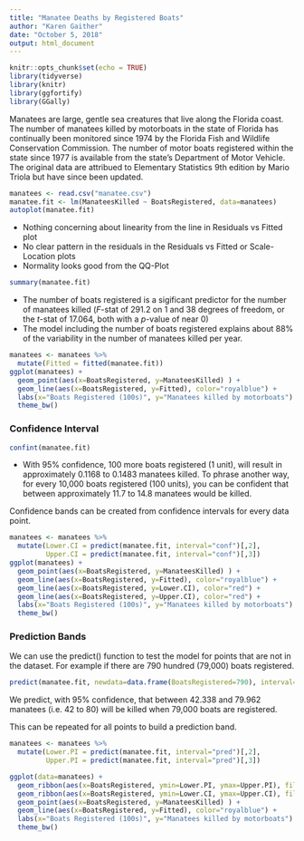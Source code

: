 ---
title: "Manatee Deaths by Registered Boats"
author: "Karen Gaither"
date: "October 5, 2018"
output: html_document
---

```{r setup, include=FALSE}
knitr::opts_chunk$set(echo = TRUE)
library(tidyverse)
library(knitr)
library(ggfortify)
library(GGally)
```

Manatees are large, gentle sea creatures that live along the Florida coast. The number of manatees killed by motorboats in the state of Florida has continually been monitored since 1974 by the Florida Fish and Wildlife Conservation Commission. The number of motor boats registered within the state since 1977 is available from the state's Department of Motor Vehicle. The original data are attribued to Elementary Statistics 9th edition by Mario Triola but have since been updated.

```{r}
manatees <- read.csv("manatee.csv")
manatee.fit <- lm(ManateesKilled ~ BoatsRegistered, data=manatees)
autoplot(manatee.fit)
```

* Nothing concerning about linearity from the line in Residuals vs Fitted plot
* No clear pattern in the residuals in the Residuals vs Fitted or Scale-Location plots
* Normality looks good from the QQ-Plot

```{r}
summary(manatee.fit)
```

* The number of boats registered is a sigificant predictor for the number of manatees killed ($F$-stat of 291.2 on 1 and 38 degrees of freedom, or the $t$-stat of 17.064, both with a $p$-value of near 0)
* The model including the number of boats registered explains about 88\% of the variability in the number of manatees killed per year.

```{r}
manatees <- manatees %>%
  mutate(Fitted = fitted(manatee.fit))
ggplot(manatees) + 
  geom_point(aes(x=BoatsRegistered, y=ManateesKilled) ) +
  geom_line(aes(x=BoatsRegistered, y=Fitted), color="royalblue") + 
  labs(x="Boats Registered (100s)", y="Manatees killed by motorboats") + 
  theme_bw()
```

### Confidence Interval

```{r}
confint(manatee.fit)
```

* With 95\% confidence, 100 more boats registered (1 unit), will result in approximately 0.1168 to 0.1483 manatees killed. To phrase another way, for every 10,000 boats registered (100 units), you can be confident that between approximately 11.7 to 14.8 manatees would be killed.

Confidence bands can be created from confidence intervals for every data point.

```{r}
manatees <- manatees %>%
  mutate(Lower.CI = predict(manatee.fit, interval="conf")[,2],
         Upper.CI = predict(manatee.fit, interval="conf")[,3])
ggplot(manatees) + 
  geom_point(aes(x=BoatsRegistered, y=ManateesKilled) ) +
  geom_line(aes(x=BoatsRegistered, y=Fitted), color="royalblue") + 
  geom_line(aes(x=BoatsRegistered, y=Lower.CI), color="red") + 
  geom_line(aes(x=BoatsRegistered, y=Upper.CI), color="red") + 
  labs(x="Boats Registered (100s)", y="Manatees killed by motorboats") + 
  theme_bw()
```


### Prediction Bands

We can use the predict() function to test the model for points that are not in the dataset. For example if there are 790 hundred (79,000) boats registered. 

```{r}
predict(manatee.fit, newdata=data.frame(BoatsRegistered=790), interval="pred")
```
We predict, with 95% confidence, that between 42.338 and 79.962 manatees (i.e. 42 to 80) will be killed when 79,000 boats are registered.


This can be repeated for all points to build a prediction band.

```{r}
manatees <- manatees %>%
  mutate(Lower.PI = predict(manatee.fit, interval="pred")[,2],
         Upper.PI = predict(manatee.fit, interval="pred")[,3])
```

```{r}
ggplot(data=manatees) + 
  geom_ribbon(aes(x=BoatsRegistered, ymin=Lower.PI, ymax=Upper.PI), fill="gray80") + 
  geom_ribbon(aes(x=BoatsRegistered, ymin=Lower.CI, ymax=Upper.CI), fill="gray60") + 
  geom_point(aes(x=BoatsRegistered, y=ManateesKilled) ) +
  geom_line(aes(x=BoatsRegistered, y=Fitted), color="royalblue") + 
  labs(x="Boats Registered (100s)", y="Manatees killed by motorboats") + 
  theme_bw()
```

